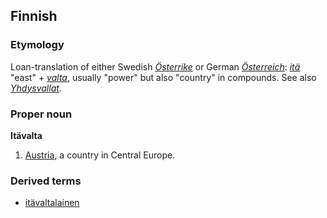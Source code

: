 ==Finnish==

===Etymology===

Loan-translation of either Swedish ''[[Österrike]]'' or German ''[[Österreich]]'': ''[[itä]]'' "east" + ''[[valta]]'', usually "power" but also "country" in compounds. See also ''[[Yhdysvallat]]''.

===Proper noun===
'''Itävalta'''

# [[Austria]], a country in Central Europe.

===Derived terms===
*[[itävaltalainen]]